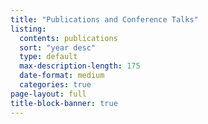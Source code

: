 ```yaml
---
title: "Publications and Conference Talks"
listing: 
  contents: publications
  sort: "year desc"
  type: default
  max-description-length: 175
  date-format: medium
  categories: true
page-layout: full
title-block-banner: true
---
```

